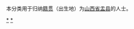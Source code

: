 {{Catnav|頁面分類|各種主題的頁面分類|依中国各省来作的分类|各地中国人|山西人|阳泉人}}
{{Catnav|頁面分類|人物|各國人物|中国人|各地中国人|山西人|阳泉人}}

本分类用于归纳[[籍贯|籍贯]]（出生地）为[[山西省|山西省]][[盂县|盂县]]的人士。

[[Category:阳泉人|*]]
[[Category:盂县|*]]